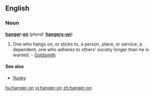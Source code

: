 ==English==

===Noun===
'''[[hanger]]-[[on]]'''  (''plural:'' '''[[hangers-on]]''')

# One who hangs on, or sticks to, a person, place, or service; a dependent; one who adheres to others’ society longer than he is wanted. - [[Goldsmith]]

====See also====
*[[flunky]]

[[hu:hanger-on]]
[[vi:hanger-on]]
[[zh:hanger-on]]